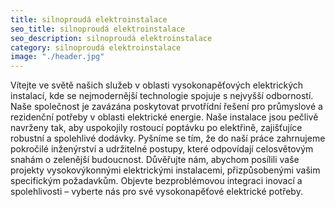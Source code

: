```yaml
---
title: silnoproudá elektroinstalace
seo_title: silnoproudá elektroinstalace
seo_description: silnoproudá elektroinstalace
category: silnoproudá elektroinstalace
image: "./header.jpg"
---
```

Vítejte ve světě našich služeb v oblasti vysokonapěťových elektrických instalací, kde se nejmodernější technologie spojuje s nejvyšší odborností. Naše společnost je zavázána poskytovat prvotřídní řešení pro průmyslové a rezidenční potřeby v oblasti elektrické energie. Naše instalace jsou pečlivě navrženy tak, aby uspokojily rostoucí poptávku po elektřině, zajišťujíce robustní a spolehlivé dodávky. Pyšníme se tím, že do naší práce zahrnujeme pokročilé inženýrství a udržitelné postupy, které odpovídají celosvětovým snahám o zelenější budoucnost. Důvěřujte nám, abychom posílili vaše projekty vysokovýkonnými elektrickými instalacemi, přizpůsobenými vašim specifickým požadavkům. Objevte bezproblémovou integraci inovací a spolehlivosti – vyberte nás pro své vysokonapěťové elektrické potřeby.